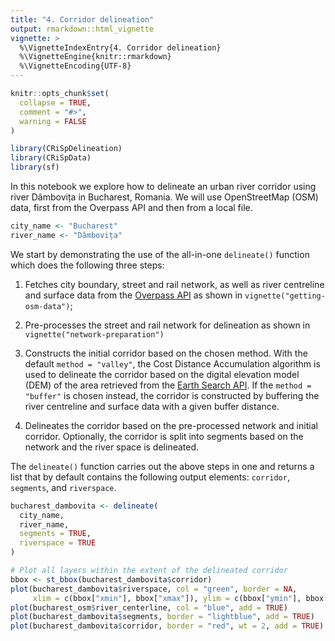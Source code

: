 ```yaml
---
title: "4. Corridor delineation"
output: rmarkdown::html_vignette
vignette: >
  %\VignetteIndexEntry{4. Corridor delineation}
  %\VignetteEngine{knitr::rmarkdown}
  %\VignetteEncoding{UTF-8}
---
```


```r
knitr::opts_chunk$set(
  collapse = TRUE,
  comment = "#>",
  warning = FALSE
)
```

```r
library(CRiSpDelineation)
library(CRiSpData)
library(sf)
```

In this notebook we explore how to delineate an urban river corridor using river Dâmbovița in Bucharest, Romania. We will use OpenStreetMap (OSM) data, first from the Overpass API and then from a local file.

```r
city_name <- "Bucharest"
river_name <- "Dâmbovița"
```

We start by demonstrating the use of the all-in-one `delineate()` function which does the following three steps:

1. Fetches city boundary, street and rail network, as well as river centreline and surface data from the [Overpass API](https://wiki.openstreetmap.org/wiki/Overpass_API) as shown in `vignette("getting-osm-data")`;

2. Pre-processes the street and rail network for delineation as shown in `vignette("network-preparation")`

3. Constructs the initial corridor based on the chosen method. With the default `method = "valley"`, the Cost Distance Accumulation algorithm is used to delineate the corridor based on the digital elevation model (DEM) of the area retrieved from the [Earth Search API](https://element84.com/earth-search/). If the `method = "buffer"` is chosen instead, the corridor is constructed by buffering the river centreline and surface data with a given buffer distance. 

4. Delineates the corridor based on the pre-processed network and initial corridor. Optionally, the corridor is split into segments based on the network and the river space is delineated.

The `delineate()` function carries out the above steps in one and returns a list that by default contains the following output elements: `corridor`, `segments`, and `riverspace`.

```r
bucharest_dambovita <- delineate(
  city_name,
  river_name,
  segments = TRUE,
  riverspace = TRUE
)

# Plot all layers within the extent of the delineated corridor
bbox <- st_bbox(bucharest_dambovita$corridor)
plot(bucharest_dambovita$riverspace, col = "green", border = NA,
     xlim = c(bbox["xmin"], bbox["xmax"]), ylim = c(bbox["ymin"], bbox["ymax"]))
plot(bucharest_osm$river_centerline, col = "blue", add = TRUE)
plot(bucharest_dambovita$segments, border = "lightblue", add = TRUE)
plot(bucharest_dambovita$corridor, border = "red", wt = 2, add = TRUE)
```

